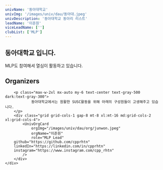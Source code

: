 ```yaml
---
univName: '동아대학교'
univImg: '/images/univ/dau/동아대.jpeg'
univDescription: '동아대학교 동아리 리스트'
leadName: '이준원'
viceLeadName: ['']
clubList: ['MLP']
---
```



## 동아대학교 입니다.

MLP도 참여해셔 열심이 활동하고 있습니다.


<section class="bg-white dark:bg-gray-900">
	<div class="container px-6 py-10 mx-auto">
		<h1 class="text-2xl font-semibold text-center text-gray-800 capitalize lg:text-3xl dark:text-white">Organizers</h1>

		<p class="max-w-2xl mx-auto my-6 text-center text-gray-500 dark:text-gray-300">
				동아대학교에서는 원활한 SUSC활동을 위해 아래의 구성원들이 고생해주고 있습니다.
		</p>
		<div class="grid grid-cols-1 gap-8 mt-8 xl:mt-16 md:grid-cols-2 xl:grid-cols-4">
			<UnivOrgCard 
				orgImg="/images/univ/dau/org/junwon.jpeg"
				orgName="이준원"
				role="MLP Lead"
        github="https://github.com/cpprhtn"
        linkedIn="https://linkedin.com/in/cpprhtn"
        instagram="https://www.instagram.com/cpp_rhtn"
			/>
		</div>
	</div>
</section>